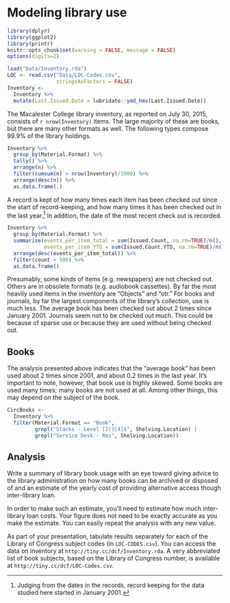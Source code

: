# Modeling library use


```r
library(dplyr)
library(ggplot2)
library(printr)
knitr::opts_chunk$set(warning = FALSE, message = FALSE)
options(digits=2)
```

<!-- Data provided by Katy Gabrio gabrio@macalester.edu -->

```r
load("Data/Inventory.rda")
LOC <- read.csv("Data/LOC-Codes.csv",
                stringsAsFactors = FALSE)
Inventory <-
  Inventory %>%
  mutate(Last.Issued.Date = lubridate::ymd_hms(Last.Issued.Date))
```

The Macalester College library inventory, as reported on July 30, 2015, consists of `r nrow(Inventory)` items.  The large majority of these are books, but there are many other formats as well. The following types compose 99.9% of the library holdings. 

```r
Inventory %>%
  group_by(Material.Format) %>%
  tally() %>% 
  arrange(n) %>%
  filter(cumsum(n) > nrow(Inventory)/1000) %>%
  arrange(desc(n)) %>%
  as.data.frame(.)
```

A record is kept of how many times each item has been checked out since the start of record-keeping, and how many times it has been checked out in the last year.^[Judging from the dates in the records, record keeping for the data studied here started in January 2001.]  In addition, the date of the most recent check out is recorded.

```r
Inventory %>%
  group_by(Material.Format) %>%
  summarise(events_per_item_total = sum(Issued.Count, na.rm=TRUE)/n(),
            events_per_item_YTD = sum(Issued.Count.YTD, na.rm=TRUE)/n(), count=n()) %>%
  arrange(desc(events_per_item_total)) %>% 
  filter(count > 500) %>%
  as.data.frame()
```

Presumably, some kinds of items (e.g. newspapers) are not checked out.  Others are in obsolete formats (e.g. audiobook cassettes). By far the most heavily used items in the inventory are "Objects" and "otr."  For books and journals, by far the largest components of the library's collection, use is much less.  The average book has been checked out about 2 times since January 2001. Journals seem not to be checked out much.  This could be because of sparse use or because they are used without being checked out.

## Books

The analysis presented above indicates that the "average book" has been used about 2 times since 2001, and about 0.2 times in the last year.  It's important to note, however, that book use is highly skewed.  Some books are used many times; many books are not used at all. Among other things, this may depend on the subject of the book.


```r
CircBooks <-
  Inventory %>%
  filter(Material.Format == "Book", 
         grepl("Stacks - Level [2|3|4]$", Shelving.Location) |
         grepl("Service Desk - Res", Shelving.Location))
```


## Analysis

Write a summary of library book usage with an eye toward giving advice to the library administration on how many books can be archived or disposed of and an estimate of the yearly cost of providing alternative access though inter-library loan.

In order to make such an estimate, you'll need to estimate how much inter-library loan costs. Your figure does not need to be exactly accurate as you make the estimate. You can easily repeat the analysis with any new value.

As part of your presentation, tabulate results separately for each of the Library of Congress subject codes (in `LOC-CODES.csv`). You can access the data on inventory at  `http://tiny.cc/dcf/Inventory.rda`.  A very abbreviated list of book subjects, based on the Library of Congress number, is available at `http://tiny.cc/dcf/LOC-Codes.csv`.